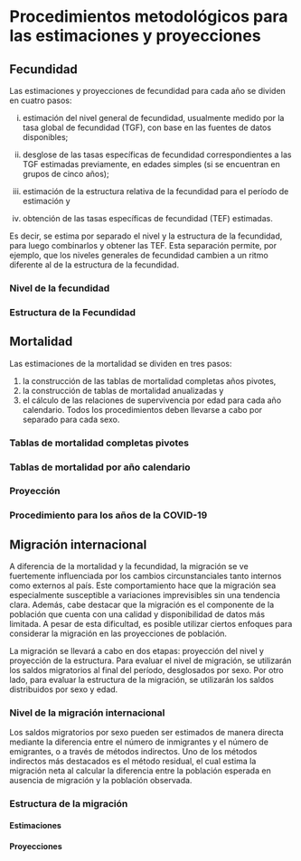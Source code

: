 # Procedimientos metodológicos para las estimaciones y proyecciones

## Fecundidad

Las estimaciones y proyecciones de fecundidad para cada año se dividen en cuatro pasos:

i)  estimación del nivel general de fecundidad, usualmente medido por la tasa global de fecundidad (TGF), con base en las fuentes de datos disponibles;

ii) desglose de las tasas específicas de fecundidad correspondientes a las TGF estimadas previamente, en edades simples (si se encuentran en grupos de cinco años);

iii) estimación de la estructura relativa de la fecundidad para el período de estimación y

iv) obtención de las tasas específicas de fecundidad (TEF) estimadas.

Es decir, se estima por separado el nivel y la estructura de la fecundidad, para luego combinarlos y obtener las TEF. Esta separación permite, por ejemplo, que los niveles generales de fecundidad cambien a un ritmo diferente al de la estructura de la fecundidad.

### Nivel de la fecundidad

### Estructura de la Fecundidad

## Mortalidad

Las estimaciones de la mortalidad se dividen en tres pasos:

1.  la construcción de las tablas de mortalidad completas años pivotes,
2.  la construcción de tablas de mortalidad anualizadas y
3.  el cálculo de las relaciones de supervivencia por edad para cada año calendario. Todos los procedimientos deben llevarse a cabo por separado para cada sexo.

### Tablas de mortalidad completas pivotes

### Tablas de mortalidad por año calendario

### Proyección

### Procedimiento para los años de la COVID-19

## Migración internacional

A diferencia de la mortalidad y la fecundidad, la migración se ve fuertemente influenciada por los cambios circunstanciales tanto internos como externos al país. Este comportamiento hace que la migración sea especialmente susceptible a variaciones imprevisibles sin una tendencia clara. Además, cabe destacar que la migración es el componente de la población que cuenta con una calidad y disponibilidad de datos más limitada. A pesar de esta dificultad, es posible utilizar ciertos enfoques para considerar la migración en las proyecciones de población.

La migración se llevará a cabo en dos etapas: proyección del nivel y proyección de la estructura. Para evaluar el nivel de migración, se utilizarán los saldos migratorios al final del período, desglosados por sexo. Por otro lado, para evaluar la estructura de la migración, se utilizarán los saldos distribuidos por sexo y edad.

### Nivel de la migración internacional

Los saldos migratorios por sexo pueden ser estimados de manera directa mediante la diferencia entre el número de inmigrantes y el número de emigrantes, o a través de métodos indirectos. Uno de los métodos indirectos más destacados es el método residual, el cual estima la migración neta al calcular la diferencia entre la población esperada en ausencia de migración y la población observada. 

### Estructura de la migración

#### Estimaciones

#### Proyecciones
